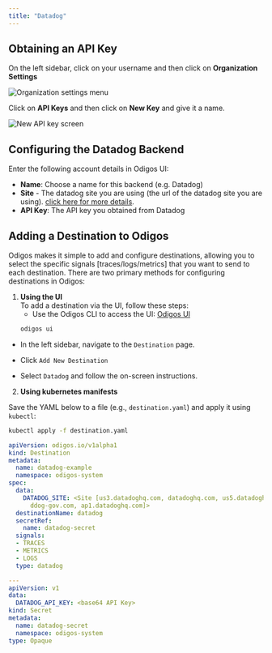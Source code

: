 ---
title: "Datadog"
---

## Obtaining an API Key

On the left sidebar, click on your username and then click on **Organization Settings**

<Frame>
    <img src="/backends/images/datadog1.png" alt="Organization settings menu" />
</Frame>

Click on **API Keys** and then click on **New Key** and give it a name.

<Frame>
    <img src="/backends/images/datadog2.png" alt="New API key screen" />
</Frame>

## Configuring the Datadog Backend

Enter the following account details in Odigos UI:

- **Name**: Choose a name for this backend (e.g. Datadog)
- **Site** - The datadog site you are using (the url of the datadog site you are using). [click here for more details](https://docs.datadoghq.com/getting_started/site/).
- **API Key**: The API key you obtained from Datadog


## Adding a Destination to Odigos

Odigos makes it simple to add and configure destinations, allowing you to select the specific signals [traces/logs/metrics] that you want to send to each destination. There are two primary methods for configuring destinations in Odigos:

1. **Using the UI**  
   To add a destination via the UI, follow these steps:
   - Use the Odigos CLI to access the UI: [Odigos UI](https://docs.odigos.io/cli/odigos_ui)
   ```bash
   odigos ui
    ```
- In the left sidebar, navigate to the `Destination` page.

- Click `Add New Destination`

- Select `Datadog` and follow the on-screen instructions.



2. **Using kubernetes manifests**

Save the YAML below to a file (e.g., `destination.yaml`) and apply it using `kubectl`:

```bash
kubectl apply -f destination.yaml
```


```yaml
apiVersion: odigos.io/v1alpha1
kind: Destination
metadata:
  name: datadog-example
  namespace: odigos-system
spec:
  data:
    DATADOG_SITE: <Site [us3.datadoghq.com, datadoghq.com, us5.datadoghq.com, datadoghq.eu,
      ddog-gov.com, ap1.datadoghq.com]>
  destinationName: datadog
  secretRef:
    name: datadog-secret
  signals:
  - TRACES
  - METRICS
  - LOGS
  type: datadog

---
apiVersion: v1
data:
  DATADOG_API_KEY: <base64 API Key>
kind: Secret
metadata:
  name: datadog-secret
  namespace: odigos-system
type: Opaque
```